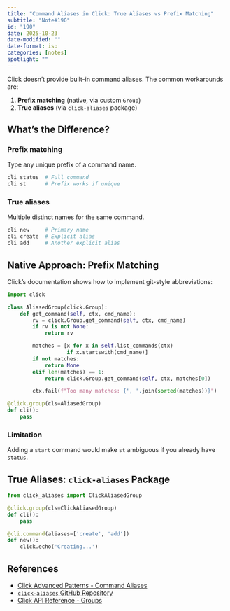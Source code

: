 ```yaml
---
title: "Command Aliases in Click: True Aliases vs Prefix Matching"
subtitle: "Note#190"
id: "190"
date: 2025-10-23
date-modified: ""
date-format: iso
categories: [notes]
spotlight: ""
---
```

Click doesn't provide built-in command aliases. The common workarounds are:

1. **Prefix matching** (native, via custom `Group`)
2. **True aliases** (via `click-aliases` package)

## What's the Difference?

### Prefix matching

Type any unique prefix of a command name.

```bash
cli status  # Full command
cli st      # Prefix works if unique
```

### True aliases

Multiple distinct names for the same command.

```bash
cli new     # Primary name
cli create  # Explicit alias
cli add     # Another explicit alias
```

## Native Approach: Prefix Matching

Click's documentation shows how to implement git-style abbreviations:

```python
import click

class AliasedGroup(click.Group):
    def get_command(self, ctx, cmd_name):
        rv = click.Group.get_command(self, ctx, cmd_name)
        if rv is not None:
            return rv

        matches = [x for x in self.list_commands(ctx)
                   if x.startswith(cmd_name)]
        if not matches:
            return None
        elif len(matches) == 1:
            return click.Group.get_command(self, ctx, matches[0])

        ctx.fail(f"Too many matches: {', '.join(sorted(matches))}")

@click.group(cls=AliasedGroup)
def cli():
    pass
```

### Limitation

Adding a `start` command would make `st` ambiguous if you already have `status`.

## True Aliases: `click-aliases` Package

```python
from click_aliases import ClickAliasedGroup

@click.group(cls=ClickAliasedGroup)
def cli():
    pass

@cli.command(aliases=['create', 'add'])
def new():
    click.echo('Creating...')
```

## References

* [Click Advanced Patterns - Command Aliases](https://click.palletsprojects.com/en/stable/advanced/)
* [`click-aliases` GitHub Repository](https://github.com/click-contrib/click-aliases)
* [Click API Reference - Groups](https://click.palletsprojects.com/en/stable/api/#click.Group)
